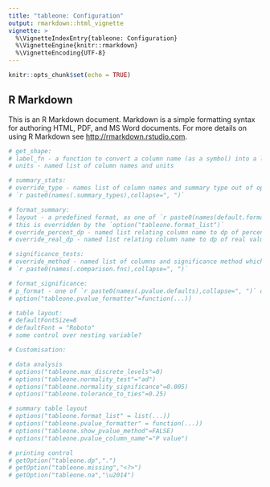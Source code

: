 ```yaml
---
title: "tableone: Configuration"
output: rmarkdown::html_vignette
vignette: >
  %\VignetteIndexEntry{tableone: Configuration}
  %\VignetteEngine{knitr::rmarkdown}
  %\VignetteEncoding{UTF-8}
---
```


```r
knitr::opts_chunk$set(echo = TRUE)
```

## R Markdown

This is an R Markdown document. Markdown is a simple formatting syntax for authoring HTML, PDF, and MS Word documents. For more details on using R Markdown see <http://rmarkdown.rstudio.com>.


```r


# get_shape:
# label_fn - a function to convert a column name (as a symbol) into a label
# units - named list of column names and units

# summary_stats:
# override_type - names list of column names and summary type out of options
# `r paste0(names(.summary_types),collapse=", ")`

# format_summary:
# layout - a predefined format, as one of `r paste0(names(default.format),collapse=", ")`
# this is overridden by the `option("tableone.format_list")`
# override_percent_dp - named list relating column name to dp of percentages in counts
# override_real_dp - named list relating column name to dp of real values

# significance_tests:
# override_method - named list of columns and significance method which is one of:
# `r paste0(names(.comparison.fns),collapse=", ")`

# format_significance:
# p_format - one of `r paste0(names(.pvalue.defaults),collapse=", ")` overridden by
# option("tableone.pvalue_formatter"=function(...))

# table layout:
# defaultFontSize=8
# defaultFont = "Roboto"
# some control over nesting variable?

# Customisation:

# data analysis
# options("tableone.max_discrete_levels"=0)
# options("tableone.normality_test"="ad")
# options("tableone.normality_significance"=0.005)
# options("tableone.tolerance_to_ties"=0.25)

# summary table layout
# options("tableone.format_list" = list(...))
# options("tableone.pvalue_formatter" = function(...))
# options("tableone.show_pvalue_method"=FALSE)
# options("tableone.pvalue_column_name"="P value")

# printing control
# getOption("tableone.dp",".")
# getOption("tableone.missing","<?>")
# getOption("tableone.na","\u2014")


```


